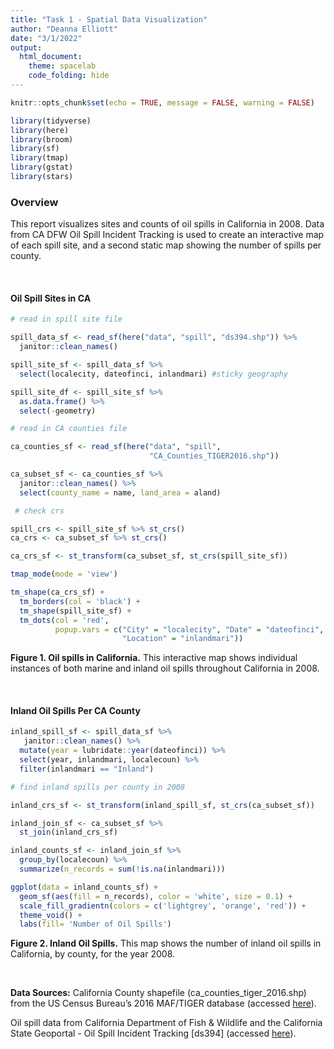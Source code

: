 ```yaml
---
title: "Task 1 - Spatial Data Visualization"
author: "Deanna Elliott"
date: "3/1/2022"
output: 
  html_document:
    theme: spacelab
    code_folding: hide
---
```


```r
knitr::opts_chunk$set(echo = TRUE, message = FALSE, warning = FALSE)

library(tidyverse)
library(here)
library(broom)
library(sf)
library(tmap)
library(gstat)
library(stars)
```

### Overview

This report visualizes sites and counts of oil spills in California in 2008. Data from CA DFW Oil Spill Incident Tracking is used to create an interactive map of each spill site, and a second static map showing the number of spills per county.

<br>

#### Oil Spill Sites in CA

```r

# read in spill site file

spill_data_sf <- read_sf(here("data", "spill", "ds394.shp")) %>% 
  janitor::clean_names()

spill_site_sf <- spill_data_sf %>% 
  select(localecity, dateofinci, inlandmari) #sticky geography 

spill_site_df <- spill_site_sf %>% 
  as.data.frame() %>% 
  select(-geometry)

# read in CA counties file

ca_counties_sf <- read_sf(here("data", "spill", 
                               "CA_Counties_TIGER2016.shp"))

ca_subset_sf <- ca_counties_sf %>% 
  janitor::clean_names() %>% 
  select(county_name = name, land_area = aland)
```

```r
 # check crs

spill_crs <- spill_site_sf %>% st_crs()
ca_crs <- ca_subset_sf %>% st_crs()

ca_crs_sf <- st_transform(ca_subset_sf, st_crs(spill_site_sf))
```

```r
tmap_mode(mode = 'view')

tm_shape(ca_crs_sf) +
  tm_borders(col = 'black') +
  tm_shape(spill_site_sf) +
  tm_dots(col = 'red',
          popup.vars = c("City" = "localecity", "Date" = "dateofinci",
                         "Location" = "inlandmari"))
```

**Figure 1. Oil spills in California.** This interactive map shows individual instances of both marine and inland oil spills throughout California in 2008.

<br>

#### Inland Oil Spills Per CA County 

```r

inland_spill_sf <- spill_data_sf %>% 
   janitor::clean_names() %>% 
  mutate(year = lubridate::year(dateofinci)) %>% 
  select(year, inlandmari, localecoun) %>% 
  filter(inlandmari == "Inland")
```

```r

# find inland spills per county in 2008

inland_crs_sf <- st_transform(inland_spill_sf, st_crs(ca_subset_sf))

inland_join_sf <- ca_subset_sf %>% 
  st_join(inland_crs_sf)

inland_counts_sf <- inland_join_sf %>% 
  group_by(localecoun) %>% 
  summarize(n_records = sum(!is.na(inlandmari)))
```

```r

ggplot(data = inland_counts_sf) +
  geom_sf(aes(fill = n_records), color = 'white', size = 0.1) +
  scale_fill_gradientn(colors = c('lightgrey', 'orange', 'red')) +
  theme_void() +
  labs(fill= 'Number of Oil Spills')
```

**Figure 2. Inland Oil Spills.** This map shows the number of inland oil spills in California, by county, for the year 2008.

<br>

**Data Sources:** California County shapefile (ca_counties_tiger_2016.shp) from the US Census Bureau’s 2016 MAF/TIGER database (accessed [here](https://data.ca.gov/dataset/ca-geographic-boundaries/resource/b0007416-a325-4777-9295-368ea6b710e6?inner_span=True)).

Oil spill data from California Department of Fish & Wildlife and the California State Geoportal - Oil Spill Incident Tracking [ds394] (accessed [here](https://gis.data.ca.gov/datasets/7464e3d6f4924b50ad06e5a553d71086_0/explore?location=36.977441%2C-119.422009%2C6.16&showTable=true)).

